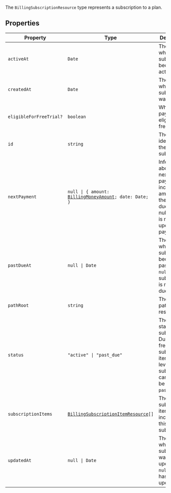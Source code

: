 The `BillingSubscriptionResource` type represents a subscription to a plan.

## Properties

| Property                                                  | Type                                                                                           | Description                                                                                                                                      |
| --------------------------------------------------------- | ---------------------------------------------------------------------------------------------- | ------------------------------------------------------------------------------------------------------------------------------------------------ |
| <a id="activeat"></a> `activeAt`                          | `Date`                                                                                         | The date when the subscription became active.                                                                                                    |
| <a id="createdat"></a> `createdAt`                        | `Date`                                                                                         | The date when the subscription was created.                                                                                                      |
| <a id="eligibleforfreetrial"></a> `eligibleForFreeTrial?` | `boolean`                                                                                      | Whether the payer is eligible for a free trial.                                                                                                  |
| <a id="id"></a> `id`                                      | `string`                                                                                       | The unique identifier for the subscription.                                                                                                      |
| <a id="nextpayment"></a> `nextPayment`                    | <code>null \| \{ amount: [BillingMoneyAmount](billing-money-amount.mdx); date: Date; \}</code> | Information about the next payment, including the amount and the date it's due. Returns null if there is no upcoming payment.                    |
| <a id="pastdueat"></a> `pastDueAt`                        | <code>null \| Date</code>                                                                      | The date when the subscription became past due, or `null` if the subscription is not past due.                                                   |
| <a id="pathroot"></a> `pathRoot`                          | `string`                                                                                       | The root path of the resource.                                                                                                                   |
| <a id="status"></a> `status`                              | <code>"active" \| "past_due"</code>                                                            | The current status of the subscription. Due to the free plan subscription item, the top level subscription can either be `active` or `past_due`. |
| <a id="subscriptionitems"></a> `subscriptionItems`        | <code>[BillingSubscriptionItemResource](billing-subscription-item-resource.mdx)[]</code>       | The list of subscription items included in this subscription.                                                                                    |
| <a id="updatedat"></a> `updatedAt`                        | <code>null \| Date</code>                                                                      | The date when the subscription was last updated, or `null` if it hasn't been updated.                                                            |
